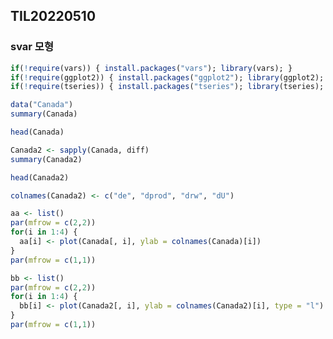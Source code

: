 ## TIL20220510

### svar 모형

```r
if(!require(vars)) { install.packages("vars"); library(vars); }
if(!require(ggplot2)) { install.packages("ggplot2"); library(ggplot2); }
if(!require(tseries)) { install.packages("tseries"); library(tseries); }
```

```r
data("Canada")
summary(Canada)
```

```r
head(Canada)
```

```r
Canada2 <- sapply(Canada, diff)
summary(Canada2)
```

```r
head(Canada2)
```

```r
colnames(Canada2) <- c("de", "dprod", "drw", "dU")
```

```r
aa <- list()
par(mfrow = c(2,2))
for(i in 1:4) {
  aa[i] <- plot(Canada[, i], ylab = colnames(Canada)[i])
}
par(mfrow = c(1,1))
```

```r
bb <- list()
par(mfrow = c(2,2))
for(i in 1:4) {
  bb[i] <- plot(Canada2[, i], ylab = colnames(Canada2)[i], type = "l")
}
par(mfrow = c(1,1))
```

